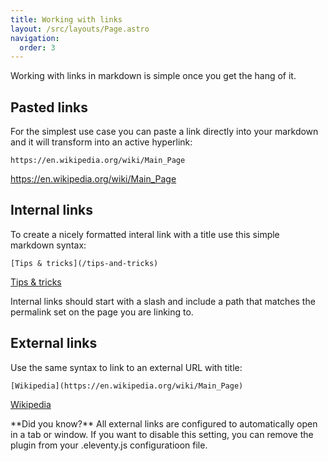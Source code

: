 ```yaml
---
title: Working with links
layout: /src/layouts/Page.astro
navigation:
  order: 3
---
```



Working with links in markdown is simple once you get the hang of it. 

## Pasted links

For the simplest use case you can paste a link directly into your markdown and it will transform into an active hyperlink:

```
https://en.wikipedia.org/wiki/Main_Page
```
https://en.wikipedia.org/wiki/Main_Page

## Internal links

To create a nicely formatted interal link with a title use this simple markdown syntax:

```
[Tips & tricks](/tips-and-tricks)
```
[Tips & tricks](/tips-and-tricks)

<Aside>
Internal links should start with a slash and include a path that matches the permalink set on the page you are linking to.
</Aside>

## External links

Use the same syntax to link to an external URL with title:

```
[Wikipedia](https://en.wikipedia.org/wiki/Main_Page)
```

[Wikipedia](https://en.wikipedia.org/wiki/Main_Page)

<Aside>
**Did you know?** All external links are configured to automatically open in a tab or window. If you want to disable this setting, you can remove the plugin from your .eleventy.js configuratioon file.
</Aside>